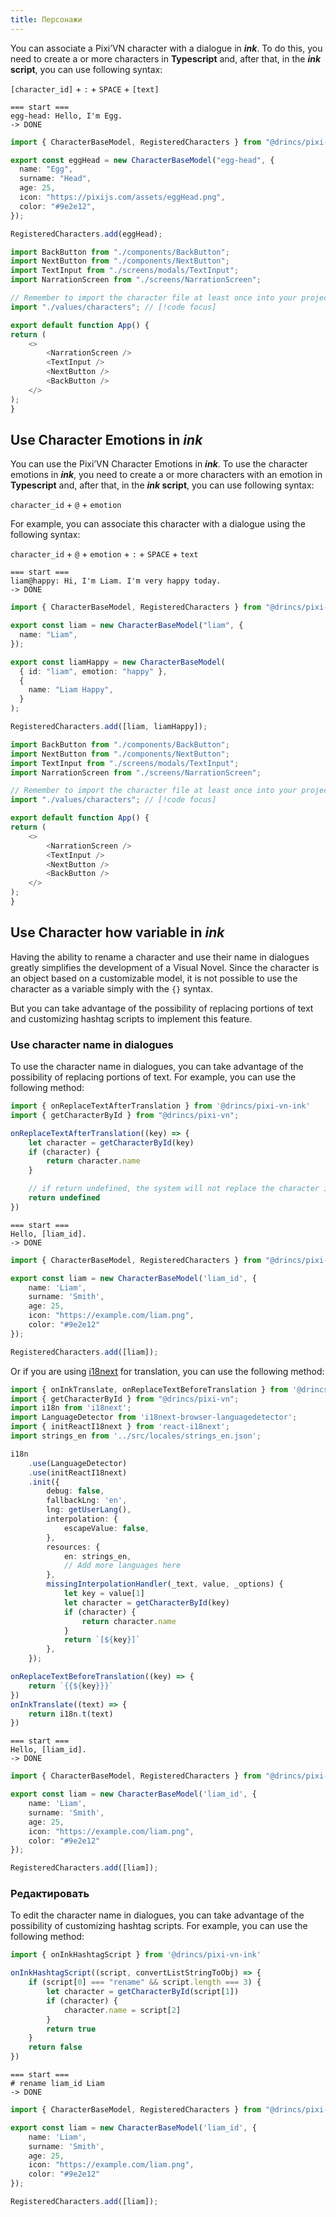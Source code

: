 ```yaml
---
title: Персонажи
---
```


You can associate a <DynamicLink href="/start/character">Pixi’VN character</DynamicLink> with a dialogue in **_ink_**. To do this, you need to create a or more characters in **Typescript** and, after that, in the **_ink_ script**, you can use following syntax:

`[character_id]` + `:` + `SPACE` + `[text]`

```ink tab="ink/start.ink"
=== start ===
egg-head: Hello, I'm Egg.
-> DONE
```

```ts tab="values/characters.ts"
import { CharacterBaseModel, RegisteredCharacters } from "@drincs/pixi-vn";

export const eggHead = new CharacterBaseModel("egg-head", {
  name: "Egg",
  surname: "Head",
  age: 25,
  icon: "https://pixijs.com/assets/eggHead.png",
  color: "#9e2e12",
});

RegisteredCharacters.add(eggHead);
```

```ts tab="App.tsx"
import BackButton from "./components/BackButton";
import NextButton from "./components/NextButton";
import TextInput from "./screens/modals/TextInput";
import NarrationScreen from "./screens/NarrationScreen";

// Remember to import the character file at least once into your project. // [!code focus]
import "./values/characters"; // [!code focus]

export default function App() {
return (
    <>
        <NarrationScreen />
        <TextInput />
        <NextButton />
        <BackButton />
    </>
);
}
```

<Sandbox
  template="gxxp47"
  entry="/src/ink/start.ink,/src/values/characters.ts"
/>

## Use Character Emotions in _ink_

You can use the <DynamicLink href="/start/character#character-emotions">Pixi’VN Character Emotions</DynamicLink> in **_ink_**. To use the character emotions in **_ink_**, you need to create a or more characters with an emotion in **Typescript** and, after that, in the **_ink_ script**, you can use following syntax:

`character_id` + `@` + `emotion`

For example, you can associate this character with a dialogue using the following syntax:

`character_id` + `@` + `emotion` + `:` + `SPACE` + `text`

```ink tab="ink/start.ink"
=== start ===
liam@happy: Hi, I'm Liam. I'm very happy today.
-> DONE
```

```ts tab="values/characters.ts"
import { CharacterBaseModel, RegisteredCharacters } from "@drincs/pixi-vn";

export const liam = new CharacterBaseModel("liam", {
  name: "Liam",
});

export const liamHappy = new CharacterBaseModel(
  { id: "liam", emotion: "happy" },
  {
    name: "Liam Happy",
  }
);

RegisteredCharacters.add([liam, liamHappy]);
```

```ts tab="App.tsx"
import BackButton from "./components/BackButton";
import NextButton from "./components/NextButton";
import TextInput from "./screens/modals/TextInput";
import NarrationScreen from "./screens/NarrationScreen";

// Remember to import the character file at least once into your project. // [!code focus]
import "./values/characters"; // [!code focus]

export default function App() {
return (
    <>
        <NarrationScreen />
        <TextInput />
        <NextButton />
        <BackButton />
    </>
);
}
```

<Sandbox
  template="fdj2lt"
  entry="/src/ink/start.ink,/src/values/characters.ts"
/>

## Use Character how variable in _ink_

Having the ability to rename a character and use their name in dialogues greatly simplifies the development of a Visual Novel. Since the <DynamicLink href="/start/character">character</DynamicLink> is an object based on a <DynamicLink href="/start/character#custom-class">customizable model</DynamicLink>, it is not possible to use the character as a <DynamicLink href="/ink/ink-variables">variable</DynamicLink> simply with the `{}` syntax.

But you can take advantage of the <DynamicLink href="/ink/ink-replacement">possibility of replacing portions of text</DynamicLink> and <DynamicLink href="/ink/ink-hashtag">customizing hashtag scripts</DynamicLink> to implement this feature.

<Sandbox
  template="s57g59"
  entry="/src/ink/start.ink,/src/values/characters.ts,/src/utils/characters-utility.ts"
/>

### Use character name in dialogues

To use the character name in dialogues, you can take advantage of the <DynamicLink href="/ink/ink-replacement">possibility of replacing portions of text</DynamicLink>. For example, you can use the following method:

```ts tab="main.ts"
import { onReplaceTextAfterTranslation } from '@drincs/pixi-vn-ink'
import { getCharacterById } from "@drincs/pixi-vn";

onReplaceTextAfterTranslation((key) => {
    let character = getCharacterById(key)
    if (character) {
        return character.name
    }

    // if return undefined, the system will not replace the character id
    return undefined
})
```

```ink tab="ink/start.ink"
=== start ===
Hello, [liam_id].
-> DONE
```

```ts tab="values/characters.ts"
import { CharacterBaseModel, RegisteredCharacters } from "@drincs/pixi-vn";

export const liam = new CharacterBaseModel('liam_id', {
    name: 'Liam',
    surname: 'Smith',
    age: 25,
    icon: "https://example.com/liam.png",
    color: "#9e2e12"
});

RegisteredCharacters.add([liam]);
```

Or if you are using [i18next](https://www.i18next.com/) for translation, you can use the following method:

```ts tab="main.ts"
import { onInkTranslate, onReplaceTextBeforeTranslation } from '@drincs/pixi-vn-ink'
import { getCharacterById } from "@drincs/pixi-vn";
import i18n from 'i18next';
import LanguageDetector from 'i18next-browser-languagedetector';
import { initReactI18next } from 'react-i18next';
import strings_en from '../src/locales/strings_en.json';

i18n
    .use(LanguageDetector)
    .use(initReactI18next)
    .init({
        debug: false,
        fallbackLng: 'en',
        lng: getUserLang(),
        interpolation: {
            escapeValue: false,
        },
        resources: {
            en: strings_en,
            // Add more languages here
        },
        missingInterpolationHandler(_text, value, _options) {
            let key = value[1]
            let character = getCharacterById(key)
            if (character) {
                return character.name
            }
            return `[${key}]`
        },
    });

onReplaceTextBeforeTranslation((key) => {
    return `{{${key}}}`
})
onInkTranslate((text) => {
    return i18n.t(text)
})
```

```ink tab="ink/start.ink"
=== start ===
Hello, [liam_id].
-> DONE
```

```ts tab="values/characters.ts"
import { CharacterBaseModel, RegisteredCharacters } from "@drincs/pixi-vn";

export const liam = new CharacterBaseModel('liam_id', {
    name: 'Liam',
    surname: 'Smith',
    age: 25,
    icon: "https://example.com/liam.png",
    color: "#9e2e12"
});

RegisteredCharacters.add([liam]);
```

### Редактировать

To edit the character name in dialogues, you can take advantage of the possibility of <DynamicLink href="/ink/ink-hashtag">customizing hashtag scripts</DynamicLink>. For example, you can use the following method:

```ts tab="main.ts"
import { onInkHashtagScript } from '@drincs/pixi-vn-ink'

onInkHashtagScript((script, convertListStringToObj) => {
    if (script[0] === "rename" && script.length === 3) {
        let character = getCharacterById(script[1])
        if (character) {
            character.name = script[2]
        }
        return true
    }
    return false
})
```

```ink tab="ink/start.ink"
=== start ===
# rename liam_id Liam
-> DONE
```

```ts tab="values/characters.ts"
import { CharacterBaseModel, RegisteredCharacters } from "@drincs/pixi-vn";

export const liam = new CharacterBaseModel('liam_id', {
    name: 'Liam',
    surname: 'Smith',
    age: 25,
    icon: "https://example.com/liam.png",
    color: "#9e2e12"
});

RegisteredCharacters.add([liam]);
```
